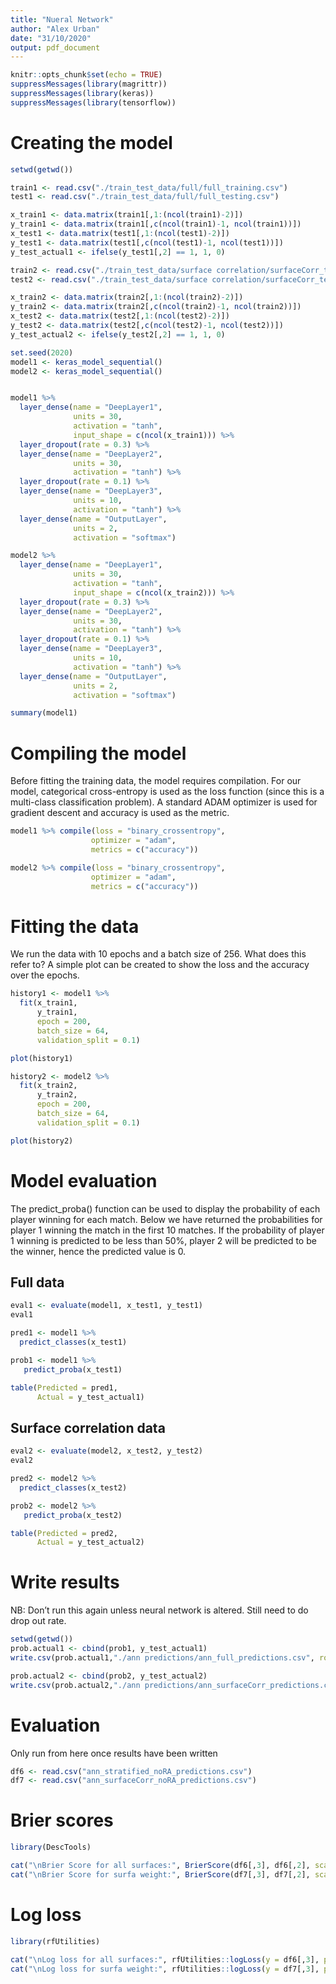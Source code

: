 ---
title: "Nueral Network"
author: "Alex Urban"
date: "31/10/2020"
output: pdf_document
---

```{r setup, include=FALSE}
knitr::opts_chunk$set(echo = TRUE)
suppressMessages(library(magrittr))
suppressMessages(library(keras))
suppressMessages(library(tensorflow))
```

# Creating the model

```{r}
setwd(getwd())

train1 <- read.csv("./train_test_data/full/full_training.csv")
test1 <- read.csv("./train_test_data/full/full_testing.csv")

x_train1 <- data.matrix(train1[,1:(ncol(train1)-2)])
y_train1 <- data.matrix(train1[,c(ncol(train1)-1, ncol(train1))])
x_test1 <- data.matrix(test1[,1:(ncol(test1)-2)])
y_test1 <- data.matrix(test1[,c(ncol(test1)-1, ncol(test1))])
y_test_actual1 <- ifelse(y_test1[,2] == 1, 1, 0)

train2 <- read.csv("./train_test_data/surface correlation/surfaceCorr_training.csv")
test2 <- read.csv("./train_test_data/surface correlation/surfaceCorr_testing.csv")

x_train2 <- data.matrix(train2[,1:(ncol(train2)-2)])
y_train2 <- data.matrix(train2[,c(ncol(train2)-1, ncol(train2))])
x_test2 <- data.matrix(test2[,1:(ncol(test2)-2)])
y_test2 <- data.matrix(test2[,c(ncol(test2)-1, ncol(test2))])
y_test_actual2 <- ifelse(y_test2[,2] == 1, 1, 0)


```


```{r}
set.seed(2020)
model1 <- keras_model_sequential()
model2 <- keras_model_sequential()


model1 %>% 
  layer_dense(name = "DeepLayer1",
              units = 30,
              activation = "tanh",
              input_shape = c(ncol(x_train1))) %>% 
  layer_dropout(rate = 0.3) %>%
  layer_dense(name = "DeepLayer2",
              units = 30,
              activation = "tanh") %>%
  layer_dropout(rate = 0.1) %>%
  layer_dense(name = "DeepLayer3",
              units = 10,
              activation = "tanh") %>% 
  layer_dense(name = "OutputLayer",
              units = 2,
              activation = "softmax")

model2 %>% 
  layer_dense(name = "DeepLayer1",
              units = 30,
              activation = "tanh",
              input_shape = c(ncol(x_train2))) %>% 
  layer_dropout(rate = 0.3) %>%
  layer_dense(name = "DeepLayer2",
              units = 30,
              activation = "tanh") %>% 
  layer_dropout(rate = 0.1) %>%
  layer_dense(name = "DeepLayer3",
              units = 10,
              activation = "tanh") %>% 
  layer_dense(name = "OutputLayer",
              units = 2,
              activation = "softmax")

summary(model1)
```


# Compiling the model

Before fitting the training data, the model requires compilation. For our model, categorical cross-entropy is used as the loss function (since this is a multi-class classification problem). A standard ADAM optimizer is used for gradient descent and accuracy is used as the metric.

```{r}

model1 %>% compile(loss = "binary_crossentropy",
                  optimizer = "adam",
                  metrics = c("accuracy"))

model2 %>% compile(loss = "binary_crossentropy",
                  optimizer = "adam",
                  metrics = c("accuracy"))


```

# Fitting the data
We run the data with 10 epochs and a batch size of 256. What does this refer to?
A simple plot can be created to show the loss and the accuracy over the epochs.
```{r}
history1 <- model1 %>% 
  fit(x_train1,
      y_train1,
      epoch = 200,
      batch_size = 64,
      validation_split = 0.1)

plot(history1)

history2 <- model2 %>% 
  fit(x_train2,
      y_train2,
      epoch = 200,
      batch_size = 64,
      validation_split = 0.1)

plot(history2)


```

# Model evaluation 
The predict_proba() function can be used to display the probability of each player winning for each match. Below we have returned the probabilities for player 1 winning the match in the first 10 matches. If the probability of player 1 winning is predicted to be less than 50%, player 2 will be predicted to be the winner, hence the predicted value is 0.

## Full data
```{r}
eval1 <- evaluate(model1, x_test1, y_test1)
eval1

pred1 <- model1 %>% 
  predict_classes(x_test1)

prob1 <- model1 %>% 
   predict_proba(x_test1)

table(Predicted = pred1,
      Actual = y_test_actual1)
```

## Surface correlation data
```{r}
eval2 <- evaluate(model2, x_test2, y_test2)
eval2

pred2 <- model2 %>% 
  predict_classes(x_test2)

prob2 <- model2 %>% 
   predict_proba(x_test2)

table(Predicted = pred2,
      Actual = y_test_actual2)
```

# Write results
NB: Don't run this again unless neural network is altered. Still need to do drop out rate.
```{r}
setwd(getwd())
prob.actual1 <- cbind(prob1, y_test_actual1)
write.csv(prob.actual1,"./ann predictions/ann_full_predictions.csv", row.names = FALSE)

prob.actual2 <- cbind(prob2, y_test_actual2)
write.csv(prob.actual2,"./ann predictions/ann_surfaceCorr_predictions.csv", row.names = FALSE)
```







# Evaluation
Only run from here once results have been written
```{r}
df6 <- read.csv("ann_stratified_noRA_predictions.csv")
df7 <- read.csv("ann_surfaceCorr_noRA_predictions.csv")
```

# Brier scores
```{r}
library(DescTools)

cat("\nBrier Score for all surfaces:", BrierScore(df6[,3], df6[,2], scaled = F))
cat("\nBrier Score for surfa weight:", BrierScore(df7[,3], df7[,2], scaled = F))


```
# Log loss
```{r}
library(rfUtilities)

cat("\nLog loss for all surfaces:", rfUtilities::logLoss(y = df6[,3], p = df6[,2]))
cat("\nLog loss for surfa weight:", rfUtilities::logLoss(y = df7[,3], p = df7[,2]))

```









